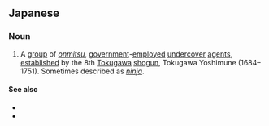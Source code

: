 ==Japanese==
{{ja-kanjitab|お|にわ|ばん|yomi=ko}}

===Noun===
{{ja-noun|おにわばん}}

# A [[group]] of ''[[onmitsu]]'', [[government]]-[[employed]] [[undercover]] [[agent]]s, [[establish]]ed by the 8th [[Tokugawa]] [[shogun]], Tokugawa Yoshimune (1684–1751). Sometimes described as ''[[ninja]]''.

====See also====
* {{pedialite|lang=ja}}
* {{pedialite|Oniwabanshū}}